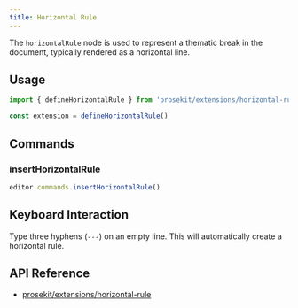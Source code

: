 ```yaml
---
title: Horizontal Rule
---
```



The `horizontalRule` node is used to represent a thematic break in the document, typically rendered as a horizontal line.

## Usage

```ts
import { defineHorizontalRule } from 'prosekit/extensions/horizontal-rule'

const extension = defineHorizontalRule()
```

## Commands

### insertHorizontalRule

```ts
editor.commands.insertHorizontalRule()
```

## Keyboard Interaction

Type three hyphens (`---`) on an empty line. This will automatically create a horizontal rule.

## API Reference

- [prosekit/extensions/horizontal-rule](/references/extensions/horizontal-rule)
